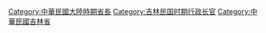 [[Category:中華民國大陸時期省長|Category:中華民國大陸時期省長]]
[[Category:吉林民国时期行政长官|Category:吉林民国时期行政长官]]
[[Category:中華民國吉林省|Category:中華民國吉林省]]